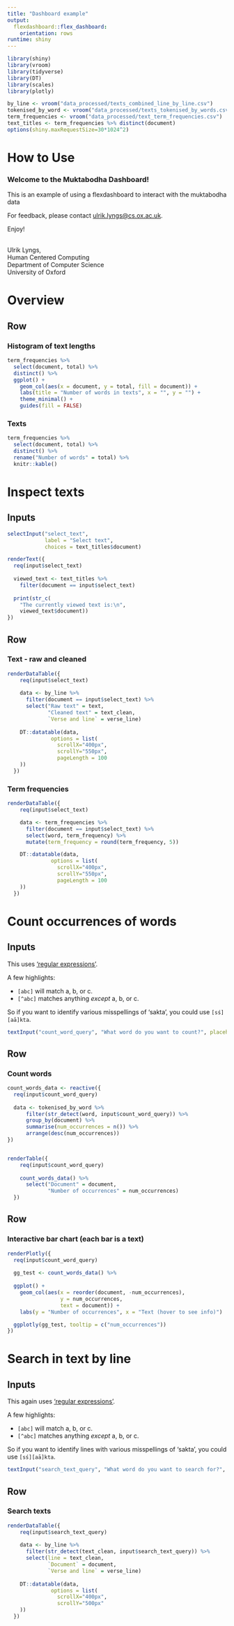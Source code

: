 ```yaml
---
title: "Dashboard example"
output: 
  flexdashboard::flex_dashboard:
    orientation: rows
runtime: shiny
---
```


```r
library(shiny)
library(vroom)
library(tidyverse)
library(DT)
library(scales)
library(plotly)

by_line <- vroom("data_processed/texts_combined_line_by_line.csv")
tokenised_by_word <- vroom("data_processed/texts_tokenised_by_words.csv")
term_frequencies <- vroom("data_processed/text_term_frequencies.csv")
text_titles <- term_frequencies %>% distinct(document)
options(shiny.maxRequestSize=30*1024^2)

```

How to Use
===================================== 

### Welcome to the Muktabodha Dashboard!

This is an example of using a flexdashboard to interact with the muktabodha data


For feedback, please contact [ulrik.lyngs\@cs.ox.ac.uk](mailto:ulrik.lyngs@cs.ox.ac.uk).

Enjoy!

<br>
Ulrik Lyngs,\
Human Centered Computing \
Department of Computer Science \
University of Oxford


Overview
===================================== 

Row
-------------------------------------
### Histogram of text lengths
```r
term_frequencies %>% 
  select(document, total) %>% 
  distinct() %>% 
  ggplot() +
    geom_col(aes(x = document, y = total, fill = document)) +
    labs(title = "Number of words in texts", x = "", y = "") +
    theme_minimal() +
    guides(fill = FALSE)

```


### Texts
```r
term_frequencies %>% 
  select(document, total) %>% 
  distinct() %>% 
  rename("Number of words" = total) %>% 
  knitr::kable()
```


Inspect texts
===================================== 
Inputs {.sidebar data-width=250}
-------------------------------------

```r
selectInput("select_text", 
            label = "Select text", 
            choices = text_titles$document)

renderText({
  req(input$select_text)
  
  viewed_text <- text_titles %>% 
    filter(document == input$select_text)
  
  print(str_c(
    "The currently viewed text is:\n",
    viewed_text$document))
})

```

Row
-------------------------------------
### Text - raw and cleaned
```r
renderDataTable({
    req(input$select_text)
  
    data <- by_line %>% 
      filter(document == input$select_text) %>% 
      select("Raw text" = text,
             "Cleaned text" = text_clean, 
             `Verse and line` = verse_line)
      
    DT::datatable(data, 
              options = list(
                scrollX="400px",
                scrollY="550px",
                pageLength = 100
    ))
  })

```


### Term frequencies {data-width=300}
```r
renderDataTable({
    req(input$select_text)

    data <- term_frequencies %>%
      filter(document == input$select_text) %>% 
      select(word, term_frequency) %>% 
      mutate(term_frequency = round(term_frequency, 5))

    DT::datatable(data,
              options = list(
                scrollX="400px",
                scrollY="550px",
                pageLength = 100
    ))
  })

```

Count occurrences of words
===================================== 
Inputs {.sidebar data-width=250}
-------------------------------------

This uses ['regular expressions'](https://r4ds.had.co.nz/strings.html#matching-patterns-with-regular-expressions).

A few highlights:

- `[abc]` will match a, b, or c.
- `[^abc]` matches anything *except* a, b, or c.

So if you want to identify various misspellings of 'sakta', you could use `[sś][aā]kta`.


```r
textInput("count_word_query", "What word do you want to count?", placeholder = "For example [sś][aā]kta")

```

Row
-------------------------------------
### Count words
```r
count_words_data <- reactive({
  req(input$count_word_query)
  
  data <- tokenised_by_word %>%
      filter(str_detect(word, input$count_word_query)) %>%
      group_by(document) %>%
      summarise(num_occurrences = n()) %>%
      arrange(desc(num_occurrences))
})


renderTable({
    req(input$count_word_query)
    
    count_words_data() %>% 
      select("Document" = document, 
             "Number of occurrences" = num_occurrences)
  })

```

Row
-------------------------------------
### Interactive bar chart (each bar is a text)
```r
renderPlotly({
  req(input$count_word_query)
  
  gg_test <- count_words_data() %>% 
  
  ggplot() +
    geom_col(aes(x = reorder(document, -num_occurrences),
                 y = num_occurrences,
                 text = document)) +
    labs(y = "Number of occurrences", x = "Text (hover to see info)")

  ggplotly(gg_test, tooltip = c("num_occurrences"))  
})

```



Search in text by line
===================================== 
Inputs {.sidebar data-width=250}
-------------------------------------

This again uses ['regular expressions'](https://r4ds.had.co.nz/strings.html#matching-patterns-with-regular-expressions).

A few highlights:

- `[abc]` will match a, b, or c.
- `[^abc]` matches anything *except* a, b, or c.

So if you want to identify lines with various misspellings of 'sakta', you could use `[sś][aā]kta`.


```r
textInput("search_text_query", "What word do you want to search for?", placeholder = "For example [sś][aā]kta")
```


Row
-------------------------------------
### Search texts
```r
renderDataTable({
    req(input$search_text_query)
    
    data <- by_line %>% 
      filter(str_detect(text_clean, input$search_text_query)) %>%
      select(line = text_clean, 
             `Document` = document, 
             `Verse and line` = verse_line)
    
    DT::datatable(data, 
              options = list(
                scrollX="400px",
                scrollY="500px"
    ))
  })

```

